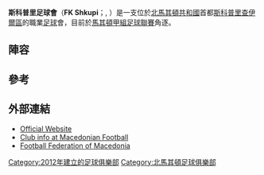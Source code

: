 {{Infobox football club
| clubname   = 斯科普里
| fullname   = Klubi Futbollistik Shkupi
| image      = 
| nickname   = Pellumbat,(Pigeons; Гулаби)
| founded    = 2012年
| city       = [[斯科普里|斯科普里]]
| ground     = [[Čair_Stadium_(Republic_of_Macedonia)|Čair Stadium]]
| capacity   = 6,000
| chairman   = Tome Trenevski
| manager    = Ljupčo Markovski
| league     = [[馬其頓甲組足球聯賽|馬其頓甲組足球聯賽]]
| season     = 2021–22
| position   = 馬其甲，第 9 位
| website    = http://fcshkupi.com/
| pattern_b1=|pattern_la1=|pattern_ra1=
| leftarm1=0247FE|body1=0247FE|rightarm1=0247FE|shorts1=0247FE|socks1=FFFFFF
| pattern_la2=|pattern_b2=_shouldersonwhite|pattern_ra2=
| leftarm2=FFFFFF|body2=FFFFFF|rightarm2=FFFFFF|shorts2=0247FE|socks2=FFFFFF
}}
'''斯科普里足球會'''（'''FK Shkupi'''；{{lang-mk|ФК Шкупи}}, {{lang-sq|KF Shkupi}}）是一支位於[[北馬其頓共和國|北馬其頓共和國]]首都[[斯科普里|斯科普里]][[查伊爾區|查伊爾區]]的職業[[足球|足球]]會，目前於[[馬其頓甲組足球聯賽|馬其頓甲組足球聯賽]]角逐。

== 陣容 ==
{{updated|2015年8月30日}}
{{Fs start}}
{{Fs player|no= 1|nat=MKD|name=[[Suat_Zendeli|Suat Zendeli]]|pos=GK|other=[[Captain_(association_football)|captain]]}}
{{Fs player|no=12|nat=MKD|name=Jasir Bajrami|pos=GK}}
{{Fs player|no=30|nat=MKD|name=Marjan Madjaroski|pos=GK}}
{{Fs break}}
{{Fs player|no= 6|nat=MKD|name=Mevlan Adili|pos=DF}}
{{Fs player|no=15|nat=MKD|name=[[Sedat_Berisha|Sedat Berisha]]|pos=DF}}
{{Fs player|no=22|nat=MKD|name=Bujamin Asani|pos=DF}}
{{Fs player|no=23|nat=MKD|name=[[Dimitrija_Lazarevski|Dimitrija Lazarevski]]|pos=DF}}
{{Fs break}}
{{Fs player|no= 5|nat=MKD|name=[[Muharem_Bajrami|Muharem Bajrami]]|pos=MF}}
{{Fs player|no= 7|nat=TUR|name=Enes Akgün|pos=MF}}
{{Fs player|no= 8|nat=MKD|name=Fisnik Zuka|pos=MF}}
{{Fs player|no=10|nat=MKD|name=Besar Iseni|pos=MF}}
{{Fs mid}}
{{Fs player|no=13|nat=MKD|name=Edis Maliqi|pos=MF}}
{{Fs player|no=14|nat=MKD|name=Filip Janevski|pos=MF}}
{{Fs player|no=17|nat=MKD|name=Miran Maksuti|pos=MF}}
{{Fs player|no=20|nat=MKD|name=Ermedin Adem|pos=MF}}
{{Fs player|no=21|nat=MKD|name=Muhamed Nuredini|pos=MF}}
{{Fs player|no=25|nat=MKD|name=Fatmir Arif|pos=MF}}
{{Fs player|no=TBA|nat=MKD|name=Emir Shabani|pos=MF}}
{{Fs break}}
{{Fs player|no= 9|nat=MKD|name=Husein Demiri|pos=FW}}
{{Fs player|no=11|nat=MKD|name=[[Ardijan_Nuhiji|Ardijan Nuhiji]]|pos=FW}}
{{Fs player|no=18|nat=MKD|name=Florent Osmani|pos=FW}}
{{Fs player|no=19|nat=MKD|name=Filip Petkovski|pos=FW}}
{{Fs end}}

==參考==
{{reflist}}

==外部連結==
* [http://www.fcshkupi.com/ Official Website] {{Wayback|url=http://www.fcshkupi.com/ |date=20160531231107 }} {{sq icon}}
* [http://www.macedonianfootball.com/index.php?option=com_content&view=article&id=99:sloga-jugomagnat&catid=35:fourth-leagues Club info at Macedonian Football] {{Wayback|url=http://www.macedonianfootball.com/index.php?option=com_content&view=article&id=99:sloga-jugomagnat&catid=35:fourth-leagues |date=20160405165606 }} {{en icon}}
* [http://ffm.mk/ Football Federation of Macedonia] {{Wayback|url=http://ffm.mk/ |date=20140717102953 }} {{mk icon}}

[[Category:2012年建立的足球俱樂部|Category:2012年建立的足球俱樂部]]
[[Category:北馬其頓足球俱樂部|Category:北馬其頓足球俱樂部]]
